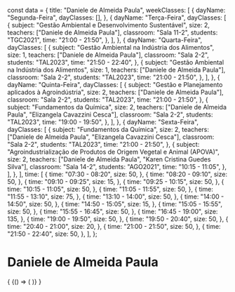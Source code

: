 const data = {
  title: "Daniele de Almeida Paula",
  weekClasses: [
    {
      dayName: "Segunda-Feira",
      dayClasses: [],
    },
    {
      dayName: "Terça-Feira",
      dayClasses: [
        {
          subject: "Gestão Ambiental e Desenvolvimento Sustentável",
          size: 2,
          teachers: ["Daniele de Almeida Paula"],
          classroom: "Sala 11-2",
          students: "TGC2021",
          time: "21:00 - 21:50",
        },
      ],
    },
    {
      dayName: "Quarta-Feira",
      dayClasses: [
        {
          subject: "Gestão Ambiental na Indústria dos Alimentos",
          size: 1,
          teachers: ["Daniele de Almeida Paula"],
          classroom: "Sala 2-2",
          students: "TAL2023",
          time: "21:50 - 22:40",
        },
        {
          subject: "Gestão Ambiental na Indústria dos Alimentos",
          size: 1,
          teachers: ["Daniele de Almeida Paula"],
          classroom: "Sala 2-2",
          students: "TAL2023",
          time: "21:00 - 21:50",
        },
      ],
    },
    {
      dayName: "Quinta-Feira",
      dayClasses: [
        {
          subject: "Gestão e Planejamento aplicados à Agroindústria",
          size: 2,
          teachers: ["Daniele de Almeida Paula"],
          classroom: "Sala 2-2",
          students: "TAL2023",
          time: "21:00 - 21:50",
        },
        {
          subject: "Fundamentos da Química",
          size: 2,
          teachers: ["Daniele de Almeida Paula", "Elizangela Cavazzini Cesca"],
          classroom: "Sala 2-2",
          students: "TAL2023",
          time: "19:00 - 19:50",
        },
      ],
    },
    {
      dayName: "Sexta-Feira",
      dayClasses: [
        {
          subject: "Fundamentos da Química",
          size: 2,
          teachers: ["Daniele de Almeida Paula", "Elizangela Cavazzini Cesca"],
          classroom: "Sala 2-2",
          students: "TAL2023",
          time: "21:00 - 21:50",
        },
        {
          subject:
            "Agroindustrialização de Produtos de Origem Vegetal e Animal (APOVA)",
          size: 2,
          teachers: ["Daniele de Almeida Paula", "Karen Cristina Guedes Silva"],
          classroom: "Sala 14-2",
          students: "AGO2021",
          time: "10:15 - 11:05",
        },
      ],
    },
  ],
  time: [
    {
      time: "07:30 - 08:20",
      size: 50,
    },
    {
      time: "08:20 - 09:10",
      size: 50,
    },
    {
      time: "09:10 - 09:25",
      size: 15,
    },
    {
      time: "09:25 - 10:15",
      size: 50,
    },
    {
      time: "10:15 - 11:05",
      size: 50,
    },
    {
      time: "11:05 - 11:55",
      size: 50,
    },
    {
      time: "11:55 - 13:10",
      size: 75,
    },
    {
      time: "13:10 - 14:00",
      size: 50,
    },
    {
      time: "14:00 - 14:50",
      size: 50,
    },
    {
      time: "14:50 - 15:05",
      size: 15,
    },
    {
      time: "15:05 - 15:55",
      size: 50,
    },
    {
      time: "15:55 - 16:45",
      size: 50,
    },
    {
      time: "16:45 - 19:00",
      size: 135,
    },
    {
      time: "19:00 - 19:50",
      size: 50,
    },
    {
      time: "19:50 - 20:40",
      size: 50,
    },
    {
      time: "20:40 - 21:00",
      size: 20,
    },
    {
      time: "21:00 - 21:50",
      size: 50,
    },
    {
      time: "21:50 - 22:40",
      size: 50,
    },
  ],
};

# Daniele de Almeida Paula

<div>
  {
    <BrowserOnly>
      {() => (
        <Grid
          title={data.title}
          weekClasses={data.weekClasses}
          time={data.time}
        />
      )}
    </BrowserOnly>
  }
</div>
